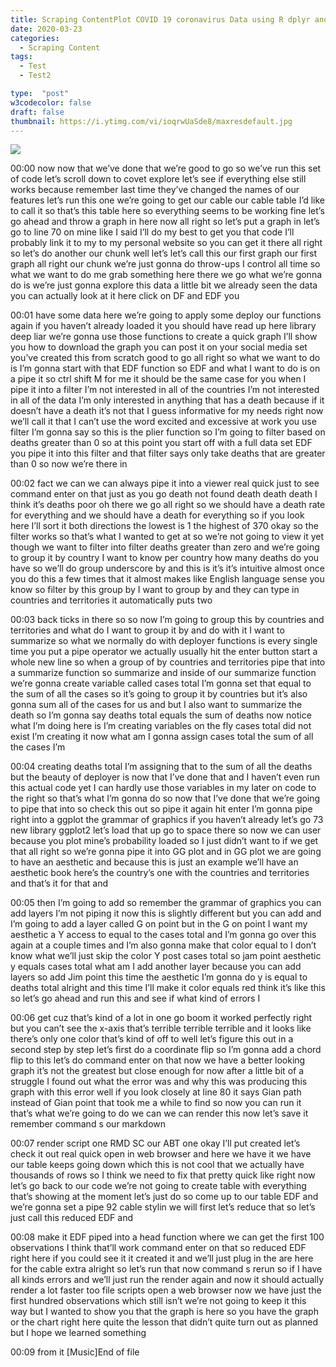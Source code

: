 ```yaml
---
title: Scraping ContentPlot COVID 19 coronavirus Data using R dplyr and ggplot
date: 2020-03-23
categories:
  - Scraping Content
tags:
  - Test
  - Test2

type:  "post"
w3codecolor: false
draft: false
thumbnail: https://i.ytimg.com/vi/ioqrwUaSde8/maxresdefault.jpg
---
```


<a href="https://www.youtube.com/watch?v=ioqrwUaSde8">
<img src="auto-posts/images/09-ScrapingContent-KableTablewithRandCoronavirusCOVID19DeathRates.webm.jpg">
</a>









00:00
now now that we've done that we're good to go so we've run this set of code
let's scroll down to covet explore let's see if everything else still works
because remember last time they've changed the names of our features let's
run this one we're going to get our cable our cable table I'd like to call
it so that's this table here so everything seems to be working fine
let's go ahead and throw a graph in here now all right so let's put a graph in
let's go to line 70 on mine like I said I'll do my best to get you
that code I'll probably link it to my to my personal website so you can get it
there all right so let's do another our chunk well let's let's call this our
first graph our first graph all right our chunk we're just gonna do throw-ups
I control all time so what we want to do me grab something here there we go what
we're gonna do is we're just gonna explore this data a little bit we
already seen the data you can actually look at it here click on DF and EDF you

00:01
have some data here we're going to apply some deploy our functions again if you
haven't already loaded it you should have read up here library deep liar
we're gonna use those functions to create a quick graph I'll show you how
to download the graph you can post it on your social media set you've created
this from scratch good to go all right so what we want to do is I'm gonna start
with that EDF function so EDF and what I
want to do is on a pipe it so ctrl shift M for me it should be the same case for
you when I pipe it into a filter I'm not interested in all of the countries I'm
not interested in all of the data I'm only interested in anything that has a
death because if it doesn't have a death
it's not that I guess informative for my needs right now we'll call it that I
can't use the word excited and excessive at work you use filter I'm gonna say so
this is the plier function so I'm going to filter based on deaths greater than 0
so at this point you start off with a full data set
EDF you pipe it into this filter and that filter says only take deaths that
are greater than 0 so now we're there in

00:02
fact we can we can always pipe it into a viewer real quick just to see command
enter on that just as you go death not found death
death death I think it's deaths poor oh there we go all right so we should have
a death rate for everything and we should have a death for everything so if
you look here I'll sort it both directions the lowest is 1 the highest
of 370 okay so the filter works so that's what I wanted to get at so we're
not going to view it yet though we want to filter into filter deaths greater
than zero and we're going to group it by country I want to know per country how
many deaths do you have so we'll do group underscore by and this
is it's it's intuitive almost once you do this a few times that it almost makes
like English language sense you know so filter by this group by I want to group
by and they can type in countries and territories it automatically puts two

00:03
back ticks in there so so now I'm going to group this by countries and
territories and what do I want to group it by and do with it I want to summarize
so what we normally do with deployer functions is every single time you put a
pipe operator we actually usually hit the enter button start a whole new line
so when a group of by countries and territories pipe that into a summarize
function so summarize and inside of our summarize function we're gonna create
variable called cases total I'm gonna set that equal to the sum of all the
cases so it's going to group it by countries but it's also gonna sum all of
the cases for us and but I also want to summarize the death so I'm gonna say
deaths total equals the sum of deaths now notice what I'm doing here is I'm
creating variables on the fly cases total did not exist I'm creating
it now what am I gonna assign cases total the sum of all the cases I'm

00:04
creating deaths total I'm assigning that to the sum of all the deaths but the
beauty of deployer is now that I've done that and I haven't even run this actual
code yet I can hardly use those variables in my later on code to the
right so that's what I'm gonna do so now that I've done that we're going to pipe
that into so check this out so pipe it again hit enter
I'm gonna pipe right into a ggplot the grammar of graphics if you haven't
already let's go 73 new library ggplot2 let's
load that up go to space there so now we can user because you plot mine's
probability loaded so I just didn't want to if we get that all right so we're
gonna pipe it into GG plot and in GG plot we are going to have an aesthetic
and because this is just an example we'll have an aesthetic book here's the
country's one with the countries and territories and that's it for that and

00:05
then I'm going to add so remember the grammar of graphics you can add layers
I'm not piping it now this is slightly different but you can add and I'm going
to add a layer called G on point but in the G on point I want my aesthetic a Y
access to equal to the cases total and I'm gonna go over this again at a couple
times and I'm also gonna make that color equal to I don't know what we'll just
skip the color Y post cases total so jam point aesthetic y equals cases total
what am I add another layer because you can add layers so add Jim point this
time the aesthetic I'm gonna do y is equal to deaths total alright and this
time I'll make it color equals red think
it's like this so let's go ahead and run this and see if what kind of errors I

00:06
get cuz that's kind of a lot in one go boom it worked perfectly right but you
can't see the x-axis that's terrible terrible terrible and it looks like
there's only one color that's kind of off to well let's figure this out in a
second step by step let's first do a coordinate flip so I'm gonna add a chord
flip to this let's do command enter on that now we have a better looking graph
it's not the greatest but close enough for now after a little bit of a struggle
I found out what the error was and why this was producing this graph with this
error well if you look closely at line 80 it
says Gian path instead of Gian point that took me a while to find so now you
can run it that's what we're going to do
we can we can render this now let's save it remember command s our markdown

00:07
render script one RMD SC our ABT one okay I'll put created let's check it out
real quick open in web browser and here we have it we have our table keeps going
down which this is not cool that we actually have thousands of rows so I
think we need to fix that pretty quick like right now let's go back to our code
we're not going to create table with everything that's showing at the moment
let's just do so come up to our table EDF and we're gonna set a pipe 92 cable
stylin we will first let's reduce that so let's just call this reduced EDF and

00:08
make it EDF piped into a head function where we
can get the first 100 observations I think that'll work
command enter on that so reduced EDF right here if you could see it it
created it and we'll just plug in the are here for the cable extra alright so
let's run that now command s rerun so if I have all kinds errors and we'll just
run the render again and now it should actually render a lot faster too
file scripts open a web browser now we have just the first hundred observations
which still isn't we're not going to keep it this way but I wanted to show
you that the graph is here so you have the graph or the chart right here quite
the lesson that didn't quite turn out as planned but I hope we learned something

00:09
from it [Music]End of file

